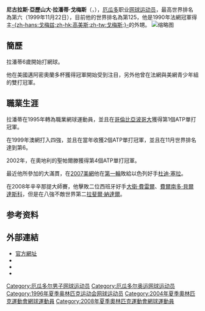 {{Infobox 网球
|姓名=尼古拉斯·拉潘蒂<br />Nicolás Lapentti
|照片=N Lapentti 2009 Davis Cup 1.jpg
|caption=2009年
|国籍={{flagicon|Ecuador}}[[厄瓜多|厄瓜多]]
|生日={{birth_date_and_age|1976|8|13|mf=y}}
|出生地=厄瓜多 [[瓜亞基爾|瓜亞基爾]]
|居住地=美国 邁阿密
|身高=188 cm
|体重=86 kg
|持拍手=右
|反拍=双手
|转职业年=1995年
|球拍=
|球衣=
|球鞋=
|单打最高排名=6 (1999年11月22日)
|双打最高排名=32 (1999年5月10日)
|现单打排名=473（2011年2月14日）
|现双打排名=
|单打冠军头衔=5
|双打冠军头衔=3
|职业战绩=317胜287负
|奖金=6,148,511美元
|澳网最好成绩=男單四強（1999）
|法网最好成绩=男單第四輪（2000）
|温网最好成绩=男單八強（2002）
|美网最好成绩=男單第三輪（2001）
|大满贯个数=个 
|奥运会最好成绩=
}}
'''尼古拉斯·亞歷山大·拉潘蒂·戈梅斯'''（{{lang-es|'''Nicolás Alexander Lapentti Gómez'''}}，{{bd|1976年|8月13日|catIdx=Nicolás Lapentti}}），[[厄瓜多|厄瓜多]]职业[[网球|网球]][[运动员|运动员]]，最高世界排名為第六（1999年11月22日），目前他的世界排名為第125，他是1990年法網冠軍得主[[安德烈·戈梅兹|-{zh-hans:戈梅兹;zh-hk:高美斯;zh-tw:戈梅斯;}-]]的外甥。
[[File:Nicolás_Lapentti.jpg|缩略图]]

== 簡歷 ==
拉潘蒂6歲開始打網球。

他在美國邁阿密奧蘭多杯獲得冠軍開始受到注目，另外他曾在法網與美網青少年組的雙打冠軍。

== 職業生涯 ==
拉潘蒂在1995年轉為職業網球運動員，並且在[[哥倫比亞|哥倫比亞]][[波哥大|波哥大]]獲得第1個ATP單打冠軍。

在1999年澳網打入四強，並且在當年收獲2個ATP單打冠軍，並且在11月世界排名達到第6。

2002年，在奧地利的聖帕爾滕獲得第4個ATP單打冠軍。

最近他所參加的大滿貫，在[[2007年美國網球公開賽|2007美網]]他在[[2007年美國網球公開賽男子單打比賽|第一輪]]敗給以色列好手[[杜迪·塞拉|杜迪·塞拉]]。

在2008年辛辛那提大師賽，他擊敗二位西班牙好手[[大衛·費雷爾|大衛·費雷爾]]、[[費爾南多·貝爾達斯科|費爾南多·貝爾達斯科]]，但是在八強不敵世界第二[[拉斐爾·納達爾|拉斐爾·納達爾]]。

== 参考资料 ==
{{reflist}}

== 外部連結 ==
{{Commonscat|Nicolás Lapentti}}
* [https://web.archive.org/web/20031216211408/http://nicolaslapentti.com/ 官方網址] {{es icon}}
* {{ATP|id=L290}}
* {{ITF Profile|尼古拉斯·拉潘蒂|10005031}}
* {{DavisCupplayerlink|id=10005031}}

{{Authority control}}
{{DEFAULTSORT:Lapentti, Nicolas}}
[[Category:厄瓜多尔男子网球运动员|Category:厄瓜多尔男子网球运动员]]
[[Category:厄瓜多尔奥运网球运动员|Category:厄瓜多尔奥运网球运动员]]
[[Category:1996年夏季奥林匹克运动会网球运动员|Category:1996年夏季奥林匹克运动会网球运动员]]
[[Category:2004年夏季奧林匹克運動會網球運動員|Category:2004年夏季奧林匹克運動會網球運動員]]
[[Category:2008年夏季奧林匹克運動會網球運動員|Category:2008年夏季奧林匹克運動會網球運動員]]